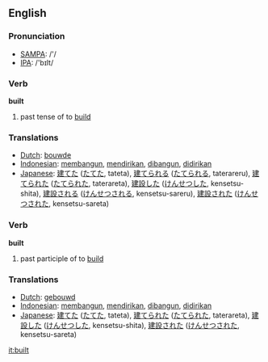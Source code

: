 ==English==

=== Pronunciation ===
*[[w:SAMPA|SAMPA]]: /'/
*[[w:IPA|IPA]]: /'bɪlt/

=== Verb ===
'''built'''
# past tense of to [[build]]

=== Translations ===
*[[Dutch]]: [[bouwde]]
*[[Indonesian]]: [[bangun|membangun]], [[diri|mendirikan]], [[bangun|dibangun]], [[diri|didirikan]]
*[[Japanese]]: [[建てた]] ([[たてた]], tateta), [[建てられる]] ([[たてられる]], taterareru), [[建てられた]] ([[たてられた]], taterareta), [[建設]]した ([[けんせつ]]した, kensetsu-shita), [[建設]]される ([[けんせつ]]される, kensetsu-sareru), [[建設]]された ([[けんせつ]]された, kensetsu-sareta)

=== Verb ===
'''built'''
# past participle of to [[build]]

=== Translations ===
*[[Dutch]]: [[gebouwd]]
*[[Indonesian]]: [[bangun|membangun]], [[diri|mendirikan]], [[bangun|dibangun]], [[diri|didirikan]]
*[[Japanese]]: [[建てた]] ([[たてた]], tateta), [[建てられた]] ([[たてられた]], taterareta), [[建設]]した ([[けんせつ]]した, kensetsu-shita), [[建設]]された ([[けんせつ]]された, kensetsu-sareta)

[[it:built]]